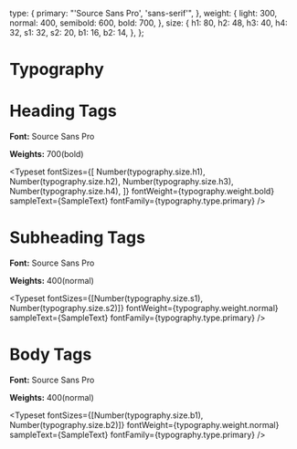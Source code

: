 
  type: {
    primary: "'Source Sans Pro', 'sans-serif'",
  },
  weight: {
    light: 300,
    normal: 400,
    semibold: 600,
    bold: 700,
  },
  size: {
    h1: 80,
    h2: 48,
    h3: 40,
    h4: 32,
    s1: 32,
    s2: 20,
    b1: 16,
    b2: 14,
  },
};


# Typography

# Heading Tags

**Font:** Source Sans Pro

**Weights:** 700(bold)

<Typeset
  fontSizes={[
    Number(typography.size.h1),
    Number(typography.size.h2),
    Number(typography.size.h3),
    Number(typography.size.h4),
  ]}
  fontWeight={typography.weight.bold}
  sampleText={SampleText}
  fontFamily={typography.type.primary}
/>

# Subheading Tags

**Font:** Source Sans Pro

**Weights:** 400(normal)

<Typeset
  fontSizes={[Number(typography.size.s1), Number(typography.size.s2)]}
  fontWeight={typography.weight.normal}
  sampleText={SampleText}
  fontFamily={typography.type.primary}
/>

# Body Tags

**Font:** Source Sans Pro

**Weights:** 400(normal)

<Typeset
  fontSizes={[Number(typography.size.b1), Number(typography.size.b2)]}
  fontWeight={typography.weight.normal}
  sampleText={SampleText}
  fontFamily={typography.type.primary}
/>
